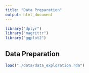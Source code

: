```yaml
---
title: "Data Preparation"
output: html_document
---
```


```r
library("dplyr")
library("magrittr")
library("ggplot2")
```

## Data Preparation

```r
load("./data/data_exploration.rda")
```

